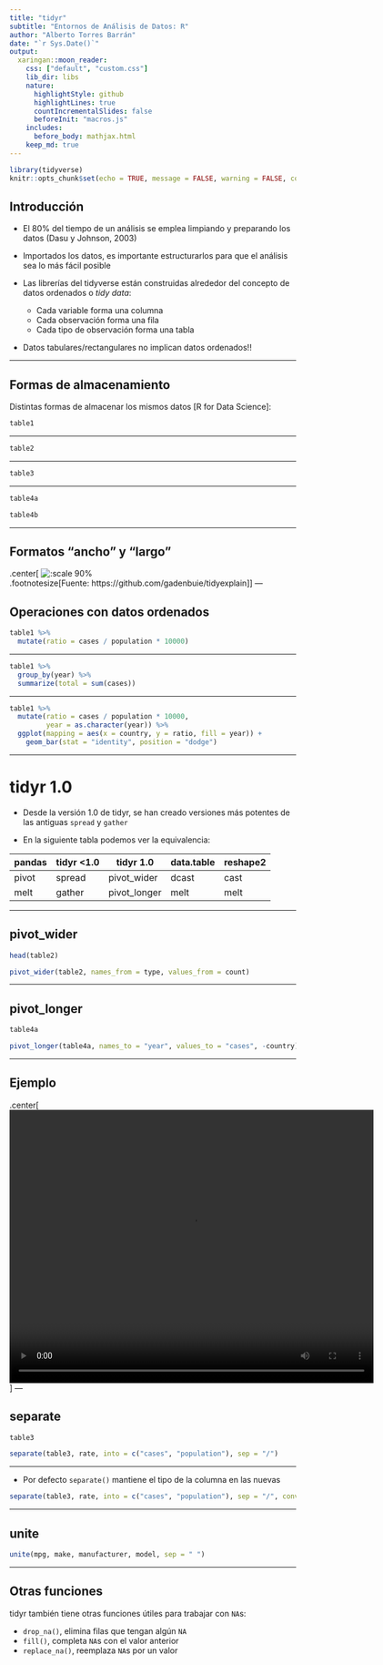```yaml
---
title: "tidyr"
subtitle: "Entornos de Análisis de Datos: R"
author: "Alberto Torres Barrán"
date: "`r Sys.Date()`"
output:
  xaringan::moon_reader:
    css: ["default", "custom.css"]
    lib_dir: libs
    nature:
      highlightStyle: github
      highlightLines: true
      countIncrementalSlides: false
      beforeInit: "macros.js"
    includes:
      before_body: mathjax.html
    keep_md: true
---
```


```r
library(tidyverse)
knitr::opts_chunk$set(echo = TRUE, message = FALSE, warning = FALSE, collapse = TRUE, fig.align='center')
```

## Introducción

- El 80% del tiempo de un análisis se emplea limpiando y preparando los datos (Dasu y Johnson, 2003)

- Importados los datos, es importante estructurarlos para que el análisis sea lo más fácil posible

- Las librerías del tidyverse están construidas alrededor del concepto de datos ordenados o *tidy data*:
    + Cada variable forma una columna
    + Cada observación forma una fila
    + Cada tipo de observación forma una tabla
    
- Datos tabulares/rectangulares no implican datos ordenados!!

---

## Formas de almacenamiento

Distintas formas de almacenar los mismos datos [R for Data Science]:

```r
table1
```

---

```r
table2
```

---

```r
table3
```

---

```r
table4a
```
```r
table4b
```

---

## Formatos "ancho" y "largo"

.center[
![:scale 90%](img/original-dfs-tidy.png)    
.footnotesize[Fuente: https://github.com/gadenbuie/tidyexplain]
]
---

## Operaciones con datos ordenados

```r
table1 %>%
  mutate(ratio = cases / population * 10000)
```

---

```r
table1 %>%
  group_by(year) %>%
  summarize(total = sum(cases))
```

---

```r
table1 %>%
  mutate(ratio = cases / population * 10000,
         year = as.character(year)) %>%
  ggplot(mapping = aes(x = country, y = ratio, fill = year)) +
    geom_bar(stat = "identity", position = "dodge")
```

---
    
# tidyr 1.0

* Desde la versión 1.0 de tidyr, se han creado versiones más potentes de las antiguas `spread` y `gather`

* En la siguiente tabla podemos ver la equivalencia:

| pandas  | tidyr <1.0 | tidyr 1.0      | data.table | reshape2 |
|---------|------------|----------------|------------|----------|
| pivot   | spread     | pivot_wider    | dcast      | cast     |
| melt    | gather     | pivot_longer   | melt       | melt     |

---

## pivot_wider

```r
head(table2)
```

```r
pivot_wider(table2, names_from = type, values_from = count)
```

---

## pivot_longer

```r
table4a
```

```r
pivot_longer(table4a, names_to = "year", values_to = "cases", -country)
```

---

## Ejemplo

.center[
<video width="640" height="480" controls>
  <source src="img/pivot.mp4" type="video/mp4">
</video>
]
---

## separate

```r
table3
```

```r
separate(table3, rate, into = c("cases", "population"), sep = "/")
```

---

- Por defecto `separate()` mantiene el tipo de la columna en las nuevas

```r
separate(table3, rate, into = c("cases", "population"), sep = "/", convert = TRUE)
```

---

## unite

```r
unite(mpg, make, manufacturer, model, sep = " ")
```

---

## Otras funciones

tidyr también tiene otras funciones útiles para trabajar con `NA`s:

- `drop_na()`, elimina filas que tengan algún `NA`
- `fill()`, completa `NA`s con el valor anterior
- `replace_na()`, reemplaza `NA`s por un valor
